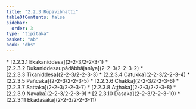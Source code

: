 ```yaml
---
title: "2.2.3 Rūpavibhatti"
tableOfContents: false
sidebar:
  order: 3
type: "tipitaka"
basket: "ab"
book: "dhs"
---
```



<DynamicBreadcrumb />



<TableOfContents book="dhs" section="2.2.3">
* [2.2.3.1 Ekakaniddesa](2-2-3/2-2-3-1)
* [2.2.3.2 Dukaniddesaupādābhājanīya](2-2-3/2-2-3-2)
* [2.2.3.3 Tikaniddesa](2-2-3/2-2-3-3)
* [2.2.3.4 Catukka](2-2-3/2-2-3-4)
* [2.2.3.5 Pañcaka](2-2-3/2-2-3-5)
* [2.2.3.6 Chakka](2-2-3/2-2-3-6)
* [2.2.3.7 Sattaka](2-2-3/2-2-3-7)
* [2.2.3.8 Aṭṭhaka](2-2-3/2-2-3-8)
* [2.2.3.9 Navaka](2-2-3/2-2-3-9)
* [2.2.3.10 Dasaka](2-2-3/2-2-3-10)
* [2.2.3.11 Ekādasaka](2-2-3/2-2-3-11)
</TableOfContents>
